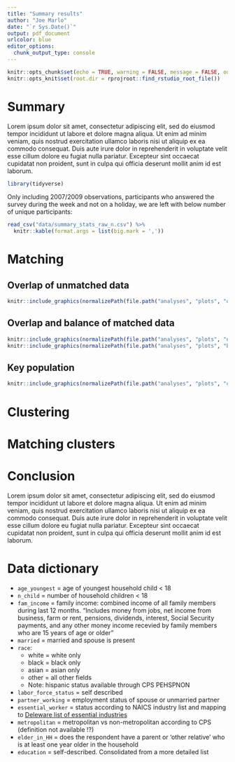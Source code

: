 ```yaml
---
title: "Summary results"
author: "Joe Marlo"
date: "`r Sys.Date()`"
output: pdf_document
urlcolor: blue 
editor_options: 
  chunk_output_type: console
---
```


```r
knitr::opts_chunk$set(echo = TRUE, warning = FALSE, message = FALSE, out.width = '95%', fig.align = 'center')
knitr::opts_knit$set(root.dir = rprojroot::find_rstudio_root_file())
```

# Summary

Lorem ipsum dolor sit amet, consectetur adipiscing elit, sed do eiusmod tempor incididunt ut labore et dolore magna aliqua. Ut enim ad minim veniam, quis nostrud exercitation ullamco laboris nisi ut aliquip ex ea commodo consequat. Duis aute irure dolor in reprehenderit in voluptate velit esse cillum dolore eu fugiat nulla pariatur. Excepteur sint occaecat cupidatat non proident, sunt in culpa qui officia deserunt mollit anim id est laborum.

```r
library(tidyverse)
```


Only including 2007/2009 observations, participants who answered the survey during the week and not on a holiday, we are left with below number of unique participants:

```r
read_csv("data/summary_stats_raw_n.csv") %>% 
  knitr::kable(format.args = list(big.mark = ','))
```


# Matching

## Overlap of unmatched data

```r
knitr::include_graphics(normalizePath(file.path("analyses", "plots", "overlap_raw.png")))
```


## Overlap and balance of matched data

```r
knitr::include_graphics(normalizePath(file.path("analyses", "plots", "overlap_propensity_scores.png")))
knitr::include_graphics(normalizePath(file.path("analyses", "plots", "balance_matched.png")))
```


## Key population

```r
knitr::include_graphics(normalizePath(file.path("analyses", "plots", "counts_matched.png")))
```


# Clustering


# Matching clusters


# Conclusion

Lorem ipsum dolor sit amet, consectetur adipiscing elit, sed do eiusmod tempor incididunt ut labore et dolore magna aliqua. Ut enim ad minim veniam, quis nostrud exercitation ullamco laboris nisi ut aliquip ex ea commodo consequat. Duis aute irure dolor in reprehenderit in voluptate velit esse cillum dolore eu fugiat nulla pariatur. Excepteur sint occaecat cupidatat non proident, sunt in culpa qui officia deserunt mollit anim id est laborum.

\newpage

# Data dictionary
  - `age_youngest` = age of youngest household child < 18 
  - `n_child` = number of household children < 18 
  - `fam_income` = family income: combined income of all family members during last 12 months. "Includes money from jobs, net income from business, farm or rent, pensions, dividends, interest, Social Security payments, and any other money income recevied by family members who are 15 years of age or older" 
  - `married` = married and spouse is present
  - `race`:
    - white = white only
    - black = black only
    - asian = asian only
    - other = all other fields
    - Note: hispanic status available through CPS PEHSPNON
  - `labor_force_status` = self described 
  - `partner_working` = employment status of spouse or unmarried partner
  - `essential_worker` = status according to NAICS industry list and mapping to [Deleware list of essential industries](https://coronavirus.delaware.gov/wp-content/uploads/sites/177/2020/04/DE-Industry-List-4.21.pdf)
  - `metropolitan` = metropolitan vs non-metropolitan according to CPS (definition not available !?)
  - `elder_in_HH` = does the respondent have a parent or 'other relative' who is at least one year older in the household
  - `education` = self-described. Consolidated from a more detailed list
